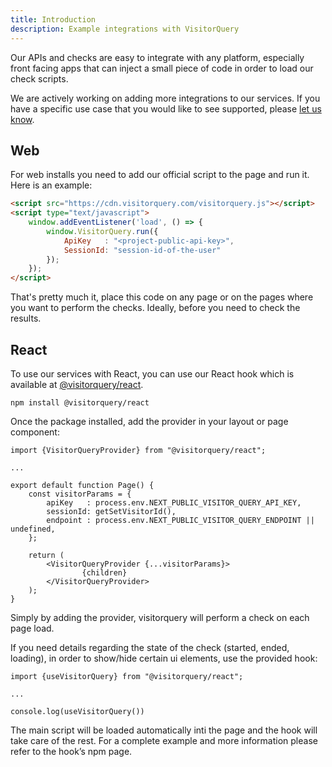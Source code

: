 ```yaml
---
title: Introduction
description: Example integrations with VisitorQuery
---
```


Our APIs and checks are easy to integrate with any platform, especially front facing apps that can inject a small piece of code in order to load our check scripts.

We are actively working on adding more integrations to our services. If you have a specific use case that you would like to see supported, please [let us know](https://visitorquery.com/support).

## Web

For web installs you need to add our official script to the page and run it. Here is an example:

```html
<script src="https://cdn.visitorquery.com/visitorquery.js"></script>
<script type="text/javascript">
	window.addEventListener('load', () => {
		window.VisitorQuery.run({
			ApiKey   : "<project-public-api-key>",
			SessionId: "session-id-of-the-user"
		});
	});
</script>
```

That's pretty much it, place this code on any page or on the pages where you want to perform the checks. Ideally, before you need to check the results.

## React

To use our services with React, you can use our React hook which is available at [@visitorquery/react](https://www.npmjs.com/package/@visitorquery/react).

`npm install @visitorquery/react`

Once the package installed, add the provider in your layout or page component:

```tsx
import {VisitorQueryProvider} from "@visitorquery/react";
 
...
 
export default function Page() {
	const visitorParams = {
		apiKey   : process.env.NEXT_PUBLIC_VISITOR_QUERY_API_KEY,
		sessionId: getSetVisitorId(),
		endpoint : process.env.NEXT_PUBLIC_VISITOR_QUERY_ENDPOINT || undefined,
	};
 
	return (
		<VisitorQueryProvider {...visitorParams}>
				{children}
		</VisitorQueryProvider>
	);
}
```

Simply by adding the provider, visitorquery will perform a check on each page load.

If you need details regarding the state of the check (started, ended, loading), in order to show/hide certain ui elements, use the provided hook:

```tsx
import {useVisitorQuery} from "@visitorquery/react";
 
...
 
console.log(useVisitorQuery())
```

The main script will be loaded automatically inti the page and the hook will take care of the rest. For a complete example and more information please refer to the hook’s npm page.